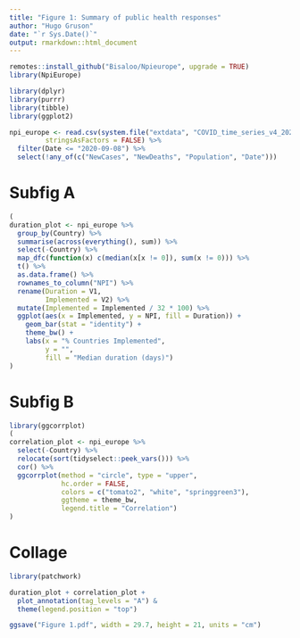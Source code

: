 ```yaml
---
title: "Figure 1: Summary of public health responses"
author: "Hugo Gruson"
date: "`r Sys.Date()`"
output: rmarkdown::html_document
---
```


```r
remotes::install_github("Bisaloo/Npieurope", upgrade = TRUE)
library(NpiEurope)

library(dplyr)
library(purrr)
library(tibble)
library(ggplot2)
```

```r
npi_europe <- read.csv(system.file("extdata", "COVID_time_series_v4_2020-09-16.csv", package = "NpiEurope"),
         stringsAsFactors = FALSE) %>%
  filter(Date <= "2020-09-08") %>%
  select(!any_of(c("NewCases", "NewDeaths", "Population", "Date")))
```

# Subfig A

```r
(
duration_plot <- npi_europe %>%
  group_by(Country) %>%
  summarise(across(everything(), sum)) %>%
  select(-Country) %>%
  map_dfc(function(x) c(median(x[x != 0]), sum(x != 0))) %>%
  t() %>%
  as.data.frame() %>%
  rownames_to_column("NPI") %>%
  rename(Duration = V1,
         Implemented = V2) %>%
  mutate(Implemented = Implemented / 32 * 100) %>%
  ggplot(aes(x = Implemented, y = NPI, fill = Duration)) +
    geom_bar(stat = "identity") +
    theme_bw() +
    labs(x = "% Countries Implemented",
         y = "",
         fill = "Median duration (days)")
)
```


# Subfig B

```r
library(ggcorrplot)
(
correlation_plot <- npi_europe %>%
  select(-Country) %>%
  relocate(sort(tidyselect::peek_vars())) %>%
  cor() %>%
  ggcorrplot(method = "circle", type = "upper",
             hc.order = FALSE,
             colors = c("tomato2", "white", "springgreen3"),
             ggtheme = theme_bw,
             legend.title = "Correlation")
)
```

# Collage

```r
library(patchwork)

duration_plot + correlation_plot +
  plot_annotation(tag_levels = "A") &
  theme(legend.position = "top")
```

```r
ggsave("Figure 1.pdf", width = 29.7, height = 21, units = "cm")
```
